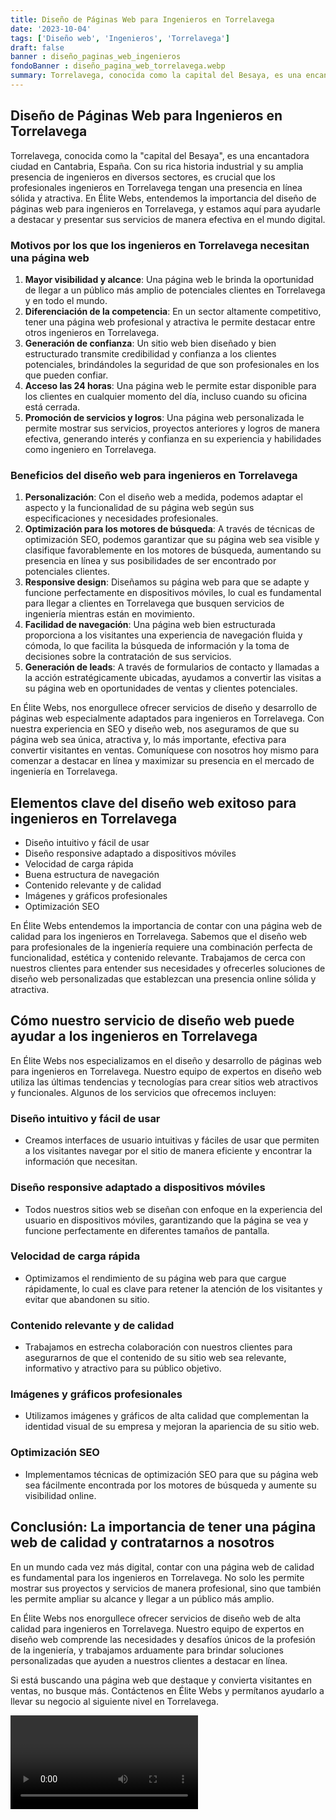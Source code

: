 ```yaml
---
title: Diseño de Páginas Web para Ingenieros en Torrelavega
date: '2023-10-04'
tags: ['Diseño web', 'Ingenieros', 'Torrelavega']
draft: false
banner : diseño_paginas_web_ingenieros
fondoBanner : diseño_pagina_web_torrelavega.webp
summary: Torrelavega, conocida como la capital del Besaya, es una encantadora ciudad en Cantabria, España. Con su rica historia industrial y su amplia presencia de ingenieros en diversos sectores, es crucial que los profesionales ingenieros en Torrelavega tengan una presencia en línea sólida y atractiva. En Élite Webs, entendemos la importancia del diseño de páginas web para ingenieros en Torrelavega, y estamos aquí para ayudarle a destacar y presentar sus servicios de manera efectiva en el mundo digital.
---
```


## Diseño de Páginas Web para Ingenieros en Torrelavega

Torrelavega, conocida como la "capital del Besaya", es una encantadora ciudad en Cantabria, España. Con su rica historia industrial y su amplia presencia de ingenieros en diversos sectores, es crucial que los profesionales ingenieros en Torrelavega tengan una presencia en línea sólida y atractiva. En Élite Webs, entendemos la importancia del diseño de páginas web para ingenieros en Torrelavega, y estamos aquí para ayudarle a destacar y presentar sus servicios de manera efectiva en el mundo digital.

### Motivos por los que los ingenieros en Torrelavega necesitan una página web

1. **Mayor visibilidad y alcance**: Una página web le brinda la oportunidad de llegar a un público más amplio de potenciales clientes en Torrelavega y en todo el mundo.
2. **Diferenciación de la competencia**: En un sector altamente competitivo, tener una página web profesional y atractiva le permite destacar entre otros ingenieros en Torrelavega.
3. **Generación de confianza**: Un sitio web bien diseñado y bien estructurado transmite credibilidad y confianza a los clientes potenciales, brindándoles la seguridad de que son profesionales en los que pueden confiar.
4. **Acceso las 24 horas**: Una página web le permite estar disponible para los clientes en cualquier momento del día, incluso cuando su oficina está cerrada.
5. **Promoción de servicios y logros**: Una página web personalizada le permite mostrar sus servicios, proyectos anteriores y logros de manera efectiva, generando interés y confianza en su experiencia y habilidades como ingeniero en Torrelavega.

### Beneficios del diseño web para ingenieros en Torrelavega

1. **Personalización**: Con el diseño web a medida, podemos adaptar el aspecto y la funcionalidad de su página web según sus especificaciones y necesidades profesionales.
2. **Optimización para los motores de búsqueda**: A través de técnicas de optimización SEO, podemos garantizar que su página web sea visible y clasifique favorablemente en los motores de búsqueda, aumentando su presencia en línea y sus posibilidades de ser encontrado por potenciales clientes.
3. **Responsive design**: Diseñamos su página web para que se adapte y funcione perfectamente en dispositivos móviles, lo cual es fundamental para llegar a clientes en Torrelavega que busquen servicios de ingeniería mientras están en movimiento.
4. **Facilidad de navegación**: Una página web bien estructurada proporciona a los visitantes una experiencia de navegación fluida y cómoda, lo que facilita la búsqueda de información y la toma de decisiones sobre la contratación de sus servicios.
5. **Generación de leads**: A través de formularios de contacto y llamadas a la acción estratégicamente ubicadas, ayudamos a convertir las visitas a su página web en oportunidades de ventas y clientes potenciales.

En Élite Webs, nos enorgullece ofrecer servicios de diseño y desarrollo de páginas web especialmente adaptados para ingenieros en Torrelavega. Con nuestra experiencia en SEO y diseño web, nos aseguramos de que su página web sea única, atractiva y, lo más importante, efectiva para convertir visitantes en ventas. Comuníquese con nosotros hoy mismo para comenzar a destacar en línea y maximizar su presencia en el mercado de ingeniería en Torrelavega.

<GifSeo />

<Cta />

## Elementos clave del diseño web exitoso para ingenieros en Torrelavega

- Diseño intuitivo y fácil de usar
- Diseño responsive adaptado a dispositivos móviles
- Velocidad de carga rápida
- Buena estructura de navegación 
- Contenido relevante y de calidad
- Imágenes y gráficos profesionales
- Optimización SEO

En Élite Webs entendemos la importancia de contar con una página web de calidad para los ingenieros en Torrelavega. Sabemos que el diseño web para profesionales de la ingeniería requiere una combinación perfecta de funcionalidad, estética y contenido relevante. Trabajamos de cerca con nuestros clientes para entender sus necesidades y ofrecerles soluciones de diseño web personalizadas que establezcan una presencia online sólida y atractiva.

## Cómo nuestro servicio de diseño web puede ayudar a los ingenieros en Torrelavega

En Élite Webs nos especializamos en el diseño y desarrollo de páginas web para ingenieros en Torrelavega. Nuestro equipo de expertos en diseño web utiliza las últimas tendencias y tecnologías para crear sitios web atractivos y funcionales. Algunos de los servicios que ofrecemos incluyen:

### Diseño intuitivo y fácil de usar
- Creamos interfaces de usuario intuitivas y fáciles de usar que permiten a los visitantes navegar por el sitio de manera eficiente y encontrar la información que necesitan.

### Diseño responsive adaptado a dispositivos móviles
- Todos nuestros sitios web se diseñan con enfoque en la experiencia del usuario en dispositivos móviles, garantizando que la página se vea y funcione perfectamente en diferentes tamaños de pantalla.

### Velocidad de carga rápida
- Optimizamos el rendimiento de su página web para que cargue rápidamente, lo cual es clave para retener la atención de los visitantes y evitar que abandonen su sitio.

### Contenido relevante y de calidad
- Trabajamos en estrecha colaboración con nuestros clientes para asegurarnos de que el contenido de su sitio web sea relevante, informativo y atractivo para su público objetivo.

### Imágenes y gráficos profesionales
- Utilizamos imágenes y gráficos de alta calidad que complementan la identidad visual de su empresa y mejoran la apariencia de su sitio web.

### Optimización SEO
- Implementamos técnicas de optimización SEO para que su página web sea fácilmente encontrada por los motores de búsqueda y aumente su visibilidad online.

## Conclusión: La importancia de tener una página web de calidad y contratarnos a nosotros

En un mundo cada vez más digital, contar con una página web de calidad es fundamental para los ingenieros en Torrelavega. No solo les permite mostrar sus proyectos y servicios de manera profesional, sino que también les permite ampliar su alcance y llegar a un público más amplio.

En Élite Webs nos enorgullece ofrecer servicios de diseño web de alta calidad para ingenieros en Torrelavega. Nuestro equipo de expertos en diseño web comprende las necesidades y desafíos únicos de la profesión de la ingeniería, y trabajamos arduamente para brindar soluciones personalizadas que ayuden a nuestros clientes a destacar en línea.

Si está buscando una página web que destaque y convierta visitantes en ventas, no busque más. Contáctenos en Élite Webs y permítanos ayudarlo a llevar su negocio al siguiente nivel en Torrelavega.

<Video />

<CtaBot job='Ingenieros' city='Torrelavega'/>

<Gmaps query='Torrelavega+españa+maps' />